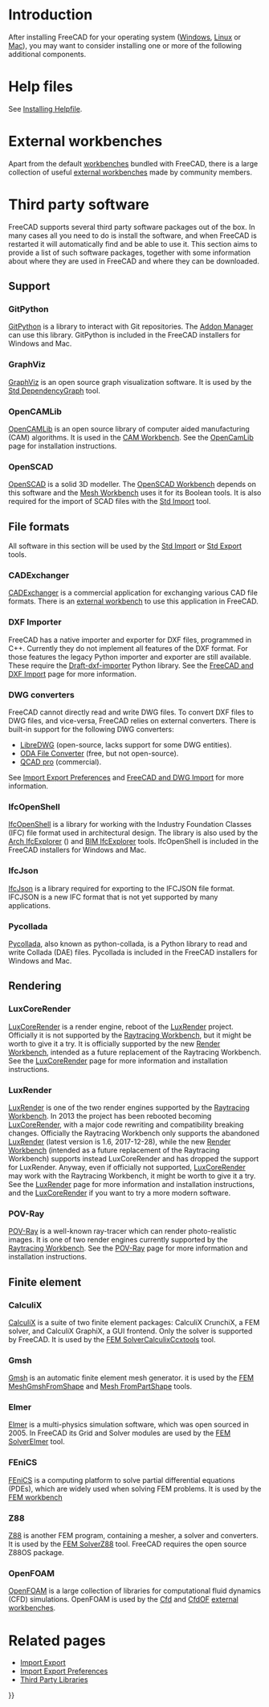 <languages/>

<div class="mw-translate-fuzzy">
{{Docnav/ja
|[[Installing_on_Mac|Macへのインストール]]
|[[Getting_started/ja|はじめてみよう]]
}}
</div>

{{TOCright}}

=Introduction= 

After installing FreeCAD for your operating system ([[Installing_on_Windows|Windows]], [[Installing_on_Linux|Linux]] or [[Installing_on_Mac|Mac]]), you may want to consider installing one or more of the following additional components.

=Help files=

See [[Installing_Helpfile|Installing Helpfile]].

=External workbenches=

Apart from the default [[Workbenches|workbenches]] bundled with FreeCAD, there is a large collection of useful [[External_workbenches|external workbenches]] made by community members.

=Third party software=

FreeCAD supports several third party software packages out of the box. In many cases all you need to do is install the software, and when FreeCAD is restarted it will automatically find and be able to use it. This section aims to provide a list of such software packages, together with some information about where they are used in FreeCAD and where they can be downloaded.

==Support==

===GitPython===

[https://github.com/gitpython-developers/GitPython GitPython] is a library to interact with Git repositories. The [[Std_AddonMgr|Addon Manager]] can use this library. GitPython is included in the FreeCAD installers for Windows and Mac.

===GraphViz===

[https://www.graphviz.org GraphViz] is an open source graph visualization software. It is used by the [[Std_DependencyGraph|Std DependencyGraph]] tool.

===OpenCAMLib===

[https://www.anderswallin.net/CAM OpenCAMLib] is an open source library of computer aided manufacturing (CAM) algorithms. It is used in the [[CAM_Workbench|CAM Workbench]]. See the [[OpenCamLib|OpenCamLib]] page for installation instructions.

===OpenSCAD===

[https://www.openscad.org OpenSCAD] is a solid 3D modeller. The [[OpenSCAD_Workbench|OpenSCAD Workbench]] depends on this software and the [[Mesh_Workbench|Mesh Workbench]] uses it for its Boolean tools. It is also required for the import of SCAD files with the [[Std_Import|Std Import]] tool.

==File formats==

All software in this section will be used by the [[Std_Import|Std Import]] or [[Std_Export|Std Export]] tools.

===CADExchanger===

[https://cadexchanger.com CADExchanger] is a commercial application for exchanging various CAD file formats. There is an [https://github.com/yorikvanhavre/CADExchanger external workbench] to use this application in FreeCAD.

===DXF Importer===

FreeCAD has a native importer and exporter for DXF files, programmed in C++. Currently they do not implement all features of the DXF format. For those features the legacy Python importer and exporter are still available. These require the [https://github.com/yorikvanhavre/Draft-dxf-importer Draft-dxf-importer] Python library. See the [[FreeCAD_and_DXF_Import|FreeCAD and DXF Import]] page for more information.

===DWG converters===

FreeCAD cannot directly read and write DWG files. To convert DXF files to DWG files, and vice-versa, FreeCAD relies on external converters. There is built-in support for the following DWG converters:
* [https://www.gnu.org/software/libredwg LibreDWG] (open-source, lacks support for some DWG entities).
* [https://www.opendesign.com/guestfiles/oda_file_converter ODA File Converter] (free, but not open-source).
* [https://qcad.org/en/qcad-command-line-tools#dwg2dwg QCAD pro] (commercial). {{Version|0.20}}

See [[Import_Export_Preferences#DWG|Import Export Preferences]] and [[FreeCAD_and_DWG_Import|FreeCAD and DWG Import]] for more information.

===IfcOpenShell===

[https://ifcopenshell.org IfcOpenShell] is a library for working with the Industry Foundation Classes (IFC) file format used in architectural design. The library is also used by the [[Arch_IfcExplorer|Arch IfcExplorer]] ({{VersionMinus|0.18}}) and [[BIM_IfcExplorer|BIM IfcExplorer]] tools. IfcOpenShell is included in the FreeCAD installers for Windows and Mac.

===IfcJson===

[https://github.com/buildingSMART/ifcJSON IfcJson] is a library required for exporting to the IFCJSON file format. IFCJSON is a new IFC format that is not yet supported by many applications.

===Pycollada===

[https://github.com/pycollada/pycollada/releases Pycollada], also known as python-collada, is a Python library to read and write Collada (DAE) files. Pycollada is included in the FreeCAD installers for Windows and Mac.

==Rendering==

===LuxCoreRender===

[https://www.luxcorerender.org LuxCoreRender] is a render engine, reboot of the [[LuxRender|LuxRender]] project. Officially it is not supported by the [[Raytracing_Workbench|Raytracing Workbench]], but it might be worth to give it a try. It is officially supported by the new [https://github.com/FreeCAD/FreeCAD-render Render Workbench], intended as a future replacement of the Raytracing Workbench. See the [[LuxCoreRender|LuxCoreRender]] page for more information and installation instructions.

===LuxRender===

[https://luxcorerender.org/history/ LuxRender] is one of the two render engines supported by the [[Raytracing_Workbench|Raytracing Workbench]]. In 2013 the project has been rebooted becoming [[LuxCoreRender]], with a major code rewriting and compatibility breaking changes. Officially the Raytracing Workbench only supports the abandoned [[LuxRender|LuxRender]] (latest version is 1.6, 2017-12-28), while the new [https://github.com/FreeCAD/FreeCAD-render Render Workbench] (intended as a future replacement of the Raytracing Workbench) supports instead LuxCoreRender and has dropped the support for LuxRender. Anyway, even if officially not supported, [[LuxCoreRender|LuxCoreRender]] may work with the Raytracing Workbench, it might be worth to give it a try. See the [[LuxRender|LuxRender]] page for more information and installation instructions, and the [[LuxCoreRender|LuxCoreRender]] if you want to try a more modern software.

===POV-Ray===

[https://www.povray.org POV-Ray] is a well-known ray-tracer which can render photo-realistic images. It is one of two render engines currently supported by the [[Raytracing_Workbench|Raytracing Workbench]]. See the [[POV-Ray|POV-Ray]] page for more information and installation instructions.

==Finite element==

===CalculiX===

[https://calculix.de CalculiX] is a suite of two finite element packages: CalculiX CrunchiX, a FEM solver, and 
CalculiX GraphiX, a GUI frontend. Only the solver is supported by FreeCAD. It is used by the [[FEM_SolverCalculixCcxtools|FEM SolverCalculixCcxtools]] tool.

===Gmsh===

[https://gmsh.info Gmsh] is an automatic finite element mesh generator. it is used by the [[FEM_MeshGmshFromShape|FEM MeshGmshFromShape]] and [[Mesh_FromPartShape|Mesh FromPartShape]] tools.

===Elmer===

[https://www.csc.fi/web/elmer Elmer] is a multi-physics simulation software, which was open sourced in 2005. In FreeCAD its Grid and Solver modules are used by the [[FEM_SolverElmer|FEM SolverElmer]] tool.

===FEniCS===

[https://fenicsproject.org FEniCS] is a computing platform to solve partial differential equations (PDEs), which are widely used when solving FEM problems. It is used by the [[FEM_Workbench|FEM workbench]]

===Z88===

[https://en.z88.de Z88] is another FEM program, containing a mesher, a solver and converters. It is used by the [[FEM_SolverZ88|FEM SolverZ88]] tool. FreeCAD requires the open source Z88OS package.

===OpenFOAM===

[https://openfoam.org OpenFOAM] is a large collection of libraries for computational fluid dynamics (CFD) simulations. OpenFOAM is used by the [[Cfd_Workbench|Cfd]] and [https://github.com/jaheyns/CfdOF CfdOF] [[External_workbenches|external workbenches]].

=Related pages=

* [[Import_Export|Import Export]]
* [[Import_Export_Preferences|Import Export Preferences]]
* [[Third Party Libraries|Third Party Libraries]]


<div class="mw-translate-fuzzy">
{{Docnav/ja
|[[Installing_on_Mac|Macへのインストール]]
|[[Getting_started/ja|はじめてみよう]]
}}
</div>

{{Userdocnavi{{#translation:}}}}
